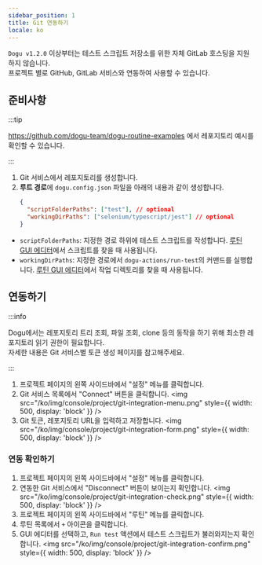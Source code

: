 ```yaml
---
sidebar_position: 1
title: Git 연동하기
locale: ko
---
```


`Dogu v1.2.0` 이상부터는 테스트 스크립트 저장소를 위한 자체 GitLab 호스팅을 지원하지 않습니다.  
프로젝트 별로 GitHub, GitLab 서비스와 연동하여 사용할 수 있습니다.

## 준비사항

:::tip

https://github.com/dogu-team/dogu-routine-examples 에서 레포지토리 예시를 확인할 수 있습니다.

:::

1. Git 서비스에서 레포지토리를 생성합니다.
2. **루트 경로**에 `dogu.config.json` 파일을 아래의 내용과 같이 생성합니다.
   ```json
   {
     "scriptFolderPaths": ["test"], // optional
     "workingDirPaths": ["selenium/typescript/jest"] // optional
   }
   ```

- `scriptFolderPaths`: 지정한 경로 하위에 테스트 스크립트를 작성합니다. [루틴 GUI 에디터](/routine/routines/editor)에서 스크립트를 찾을 때 사용됩니다.
- `workingDirPaths`: 지정한 경로에서 `dogu-actions/run-test`의 커맨드를 실행합니다. [루틴 GUI 에디터](/routine/routines/editor)에서 작업 디렉토리를 찾을 때 사용됩니다.

## 연동하기

:::info

Dogu에서는 레포지토리 트리 조회, 파일 조회, clone 등의 동작을 하기 위해 최소한 레포지토리 읽기 권한이 필요합니다.  
자세한 내용은 Git 서비스별 토큰 생성 페이지를 참고해주세요.

:::

1. 프로젝트 페이지의 왼쪽 사이드바에서 "설정" 메뉴를 클릭합니다.
2. Git 서비스 목록에서 "Connect" 버튼을 클릭합니다.
   <img
     src="/ko/img/console/project/git-integration-menu.png"
     style={{ width: 500, display: 'block' }}
   />
3. Git 토큰, 레포지토리 URL을 입력하고 저장합니다.
   <img
     src="/ko/img/console/project/git-integration-form.png"
     style={{ width: 500, display: 'block' }}
   />

### 연동 확인하기

1. 프로젝트 페이지의 왼쪽 사이드바에서 "설정" 메뉴를 클릭합니다.
2. 연동한 Git 서비스에서 "Disconnect" 버튼이 보이는지 확인합니다.
   <img
     src="/ko/img/console/project/git-integration-check.png"
     style={{ width: 500, display: 'block' }}
   />
3. 프로젝트 페이지의 왼쪽 사이드바에서 "루틴" 메뉴를 클릭합니다.
4. 루틴 목록에서 `+` 아이콘을 클릭합니다.
5. GUI 에디터를 선택하고, `Run test` 액션에서 테스트 스크립트가 불러와지는지 확인합니다.
   <img
     src="/ko/img/console/project/git-integration-confirm.png"
     style={{ width: 500, display: 'block' }}
   />
